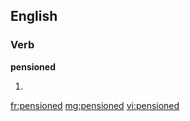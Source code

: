 ==English==

===Verb===
'''pensioned'''

# {{past of|[[pension]]}}

[[fr:pensioned]]
[[mg:pensioned]]
[[vi:pensioned]]